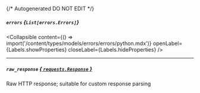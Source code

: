 {/* Autogenerated DO NOT EDIT  */}

##### `errors` *{`List[errors.Errors]`}*

<Collapsible content={() => import('/content/types/models/errors/errors/python.mdx')} openLabel={Labels.showProperties} closeLabel={Labels.hideProperties} />


---
##### `raw_response` [*{ `requests.Response` }*](https://requests.readthedocs.io/en/latest/api/#requests.Response)
Raw HTTP response; suitable for custom response parsing


